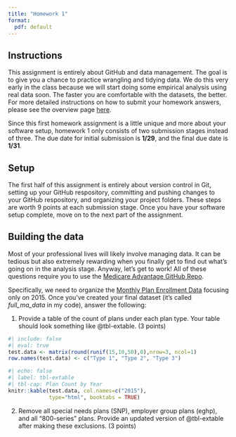 ```yaml
---
title: "Homework 1"
format:
  pdf: default
---
```


## Instructions
This assignment is entirely about GitHub and data management. The goal is to give you a chance to practice wrangling and tidying data. We do this very early in the class because we will start doing some empirical analysis using real data soon. The faster you are comfortable with the datasets, the better. For more detailed instructions on how to submit your homework answers, please see the overview page [here](/assignments/). 

Since this first homework assignment is a little unique and more about your software setup, homework 1 only consists of two submission stages instead of three. The due date for initial submission is **1/29**, and the final due date is **1/31**.

## Setup
The first half of this assignment is entirely about version control in Git, setting up your GitHub respository, committing and pushing changes to your GitHub respository, and organizing your project folders. These steps are worth 9 points at each submission stage. Once you have your software setup complete, move on to the next part of the assignment.


## Building the data
Most of your professional lives will likely involve managing data. It can be tedious but also extremely rewarding when you finally get to find out what's going on in the analysis stage. Anyway, let's get to work! All of these questions require you to use the [Medicare Advantage GitHub Repo](https://github.com/imccart/ma-class).

Specifically, we need to organize the [Monthly Plan Enrollment Data](https://github.com/imccart/ma-class/blob/main/data-code/1_Plan_Data.R) focusing only on 2015. Once you've created your final dataset (it's called *full_ma_data* in my code), answer the following:

1. Provide a table of the count of plans under each plan type. Your table should look something like @tbl-extable. (3 points)

```r
#| include: false
#| eval: true
test.data <- matrix(round(runif(15,10,50),0),nrow=3, ncol=1)
row.names(test.data) <- c("Type 1", "Type 2", "Type 3")
```

```r
#| echo: false
#| label: tbl-extable
#| tbl-cap: Plan Count by Year
knitr::kable(test.data, col.names=c("2015"),
             type="html", booktabs = TRUE)
```

2. Remove all special needs plans (SNP), employer group plans (eghp), and all "800-series" plans. Provide an updated version of @tbl-extable after making these exclusions. (3 points)
 
